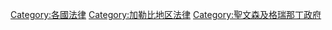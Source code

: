 {{Commons category|Law of Saint Vincent and the Grenadines}}

[[Category:各國法律|Category:各國法律]]
[[Category:加勒比地区法律|Category:加勒比地区法律]]
[[Category:聖文森及格瑞那丁政府|Category:聖文森及格瑞那丁政府]]